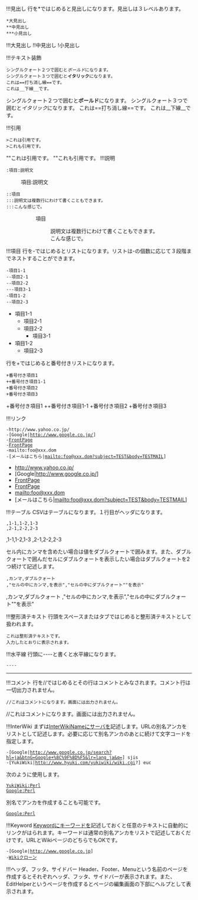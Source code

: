!!!見出し
行を*ではじめると見出しになります。見出しは３レベルあります。
 *大見出し
 **中見出し
 ***小見出し
!!!大見出し
!!中見出し
!小見出し

!!!テキスト装飾
 シングルクォート２つで囲むと''ボールド''になります。
 シングルクォート３つで囲むと'''イタリック'''になります。
 これは==打ち消し線==です。
 これは__下線__です。
シングルクォート２つで囲むと'''ボールド'''になります。
シングルクォート３つで囲むと''イタリック''になります。
これは==打ち消し線==です。
これは__下線__です。

!!!引用
 >これは引用です。
 >これも引用です。
""これは引用です。
""これも引用です。
!!!説明
 :項目:説明文
:項目:説明文

 ::項目
 :::説明文は複数行にわけて書くこともできます。
 :::こんな感じで。
::項目
:::説明文は複数行にわけて書くこともできます。
:::こんな感じで。

!!!項目
行を-ではじめるとリストになります。リストは-の個数に応じて３段階までネストすることができます。
 -項目1-1
 --項目2-1
 --項目2-2
 ---項目3-1
 -項目1-2
 --項目2-3
*項目1-1
**項目2-1
**項目2-2
***項目3-1
*項目1-2
**項目2-3
行を+ではじめると番号付きリストになります。
 +番号付き項目1
 ++番号付き項目1-1
 +番号付き項目2
 +番号付き項目3
+番号付き項目1
++番号付き項目1-1
+番号付き項目2
+番号付き項目3

!!!リンク
 -http://www.yahoo.co.jp/
 -[Google|http://www.google.co.jp/]
 -[[FrontPage]]
 -[[トップ|FrontPage]]
 -mailto:foo@xxx.dom
 -[メールはこちら|mailto:foo@xxx.dom?subject=TEST&body=TESTMAIL]
*http://www.yahoo.co.jp/
*[Google|http://www.google.co.jp/]
*[[FrontPage]]
*[[トップ|FrontPage]]
*mailto:foo@xxx.dom
*[メールはこちら|mailto:foo@xxx.dom?subject=TEST&body=TESTMAIL]

!!!テーブル
CSVはテーブルになります。１行目がヘッダになります。

 ,1-1,1-2,1-3
 ,2-1,2-2,2-3
,1-1,1-2,1-3
,2-1,2-2,2-3

セル内にカンマを含めたい場合は値をダブルクォートで囲みます。また、ダブルクォートで囲んだセルにダブルクォートを表示したい場合はダブルクォートを2つ続けて記述します。

 ,カンマ,ダブルクォート
 ,"セルの中にカンマ,を表示","セルの中にダブルクォート""を表示"
,カンマ,ダブルクォート
,"セルの中にカンマ,を表示","セルの中にダブルクォート""を表示"

!!!整形済テキスト
行頭をスペースまたはタブではじめると整形済テキストとして扱われます。
 これは整形済テキストです。
 入力したとおりに表示されます。

!!!水平線
行頭に----と書くと水平線になります。
 ----
----

!!!コメント
行を//ではじめるとその行はコメントとみなされます。コメント行は一切出力されません。

 //これはコメントになります。画面には出力されません。
//これはコメントになります。画面には出力されません。

!!!InterWiki
まずは[[InterWikiName]]にサーバを記述します。URLの別名アンカをリストとして記述します。必要に応じて別名アンカのあとに続けて文字コードを指定します。

 -[Google|http://www.google.co.jp/search?hl=ja&btnG=Google+%8C%9F%8D%F5&lr=lang_ja&q=] sjis
 -[YukiWiki|http://www.hyuki.com/yukiwiki/wiki.cgi?] euc
次のように使用します。
 [[YukiWiki:Perl]]
 [[Google:Perl]]
別名でアンカを作成することも可能です。
 [[Googleで検索|Google:Perl]]

!!!Keyword
[[Keyword]]にキーワードを記述しておくと任意のテキストに自動的にリンクがはられます。キーワードは通常の別名アンカをリストで記述しておくだけです。URLとWikiページのどちらでもOKです。
 -[Google|http://www.google.co.jp]
 -[[Wiki|Wikiクローン]]

!!!ヘッダ、フッタ、サイドバー
Header、Footer、Menuという名前のページを作成するとそれぞれヘッダ、フッタ、サイドバーが表示されます。また、EditHelperというページを作成するとページの編集画面の下部にヘルプとして表示されます。
